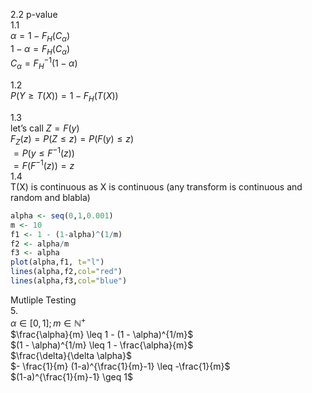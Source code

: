 2.2 p-value  
1.1  
$\alpha = 1 - F_H(C_{\alpha})$  
$1 - \alpha = F_H(C_{\alpha})$  
$C_{\alpha} = F_H^{-1}(1- \alpha)$  

1.2  
$P(Y \geq T(X)) = 1 - F_H(T(X))$  
  
1.3  
let's call $Z = F(y)$  
$F_Z(z) = P(Z \leq z) = P(F(y) \leq z)$  
$= P(y \leq F^{-1}(z))$  
$=F(F^{-1}(z)) = z$  
1.4  
T(X) is continuous as X is continuous (any transform is continuous and random and blabla)

  
```r
alpha <- seq(0,1,0.001)
m <- 10
f1 <- 1 - (1-alpha)^(1/m)
f2 <- alpha/m
f3 <- alpha
plot(alpha,f1, t="l")
lines(alpha,f2,col="red")
lines(alpha,f3,col="blue")
```

Mutliple Testing  
5.  
$\alpha \in [0,1]; m \in \mathbb{N}^+$  
$\frac{\alpha}{m} \leq 1 - (1 - \alpha)^{1/m}$  
$(1 - \alpha)^{1/m} \leq 1 - \frac{\alpha}{m}$  
$\frac{\delta}{\delta \alpha}$  
$- \frac{1}{m} (1-a)^{\frac{1}{m}-1} \leq -\frac{1}{m}$  
$(1-a)^{\frac{1}{m}-1} \geq 1$